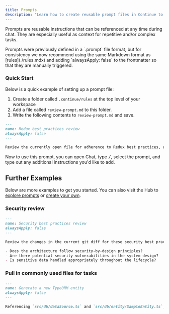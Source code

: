 ```yaml
---
title: Prompts
description: "Learn how to create reusable prompt files in Continue to streamline repetitive tasks, including examples for code reviews, security checks, and entity generation"
---
```


Prompts are reusable instructions that can be referenced at any time during chat. They are especially useful as context for repetitive and/or complex tasks.

<Info>
  Prompts were previously defined in a `.prompt` file format, but for
  consistency we now recommend using the same Markdown format as
  [rules](./rules.mdx) and adding `alwaysApply: false` to the frontmatter so
  that they are manually triggered.
</Info>

### Quick Start

Below is a quick example of setting up a prompt file:

1. Create a folder called `.continue/rules` at the top level of your workspace
2. Add a file called `review-prompt.md` to this folder.
3. Write the following contents to `review-prompt.md` and save.

```md title="review-prompt.md"
---
name: Redux best practices review
alwaysApply: false
---

Review the currently open file for adherence to Redux best practices, as explained in their style guide at https://redux.js.org/style-guide/.
```

Now to use this prompt, you can open Chat, type <kbd>/</kbd>, select the prompt, and type out any additional instructions you'd like to add.

## Further Examples

Below are more examples to get you started. You can also visit the Hub to [explore prompts](https://hub.continue.dev/explore/prompts) or [create your own](https://hub.continue.dev/new?type=block&blockType=prompts).

### Security review

```md title="security-review.md"
---
name: Security best practices review
alwaysApply: false
---

Review the changes in the current git diff for these security best practices:

- Does the architecture follow security-by-design principles?
- Are there potential security vulnerabilities in the system design?
- Is sensitive data handled appropriately throughout the lifecycle?
```

### Pull in commonly used files for tasks

```md title="typeorm-entity-generator.md"
---
name: Generate a new TypeORM entity
alwaysApply: false
---

Referencing `src/db/dataSource.ts` and `src/db/entity/SampleEntity.ts`, generate a new TypeORM entity based on the following requirements:
```